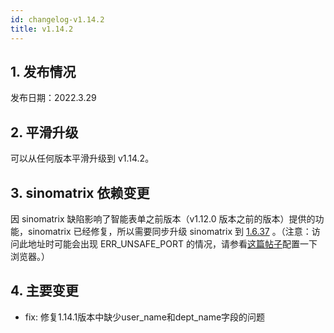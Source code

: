 ```yaml
---
id: changelog-v1.14.2
title: v1.14.2
---
```



## 1. 发布情况

发布日期：2022.3.29

<BundleList version="1.14.2" frontend="1.14.1" backend="1.14.2" font="1.13.0" />

## 2. 平滑升级

可以从任何版本平滑升级到 v1.14.2。

## 3. sinomatrix 依赖变更

因 sinomatrix 缺陷影响了智能表单之前版本（v1.12.0 版本之前的版本）提供的功能，sinomatrix 已经修复，所以需要同步升级 sinomatrix 到 [1.6.37](http://47.93.34.153:10080/sino-matrix/sino-matrix/blob/master/CHANGELOG.md) 。（注意：访问此地址时可能会出现 ERR_UNSAFE_PORT 的情况，请参看[这篇帖子](https://blog.csdn.net/kjcxmx/article/details/118122483)配置一下浏览器。）

## 4. 主要变更

- fix: 修复1.14.1版本中缺少user_name和dept_name字段的问题

